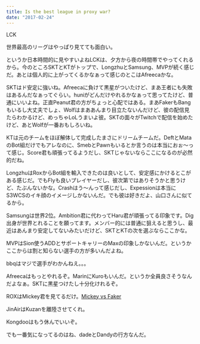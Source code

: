 ```yaml
---
title: Is the best league in proxy war?
date: "2017-02-24"
---
```


LCK

世界最高のリーグはやっぱり見てても面白い。

というか日本時間的に見やすいよねLCKは、夕方から夜の時間帯でやってくれるから。今のところSKTとKTがトップで、LongzhuとSamsung、MVPが続く感じだ。あとは個人的に上がってくるかなぁって感じのとこはAfreecaかな。

SKTはド安定に強いね。Afreecaに負けて黒星がついたけど、まあ王者にも失敗はあるんだなぁってぐらい。huniがどんだけやれるかなぁって思ってたけど、普通にいいよね。正直Peanut君の方がちょっと心配ではある。まあFakerもBangもいるし大丈夫でしょ、Wolfはまああんまり目立たないんだけど、彼の配信見たらわかるけど、めっちゃLoLうまいよ彼。SKTの面々がTwitchで配信を始めたけど、あとWolfが一番おもしろいね。

KTは元のチームをほぼ解体して完成したまさにドリームチームだ。DeftとMataのBot組だけでもアレなのに、SmebとPawnもいるとか言うのは本当におぉ～って感じ。Score君も頑張ってるようだし、SKTじゃないならここになるのが必然的だね。

LongzhuはRoxからBot組を輸入できたのは良いとして、安定感にかけるとこがある感じだ。でもFlyも良いプレイヤーだし、彼次第ではありそうかと思うけど、たぶんないかな。Crashはう～んって感じだし、Expessionは本当にS3WCSのイキ顔のイメージしかないんだ。でも彼は好きだよ、山口さんに似てるから。

Samsungは世界2位。Ambition君に代わってHaru君が頑張ってる印象です。Dig出身が世界とれることを願ってます。メンバー的には普通に狙えると思うし、最近はあんまり安定してないみたいだけど、SKTとKTの次を選ぶならここかな。

MVPはSion使うADDとサポートキャリーのMaxの印象しかないんだ。というかここからは割と知らない選手の方が多いんだよね。

bbqはマジで選手がわかんねえ。。。

Afreecaはもっとやれるぞ。MarinにKuroもいんだ。というか全員良さそうなんだよなぁ。SKTに黒星つけたし十分化けれるぞ。

ROXはMickey君を見てるだけ。[Mickey vs Faker](https://youtu.be/pD_B1y1lQf0)

JinAirはKuzanを離陸させてくれ。

Kongdooはもう休んでいいぞ。

でも一番気になってるのはね、dadeとDandyの行方なんだ。